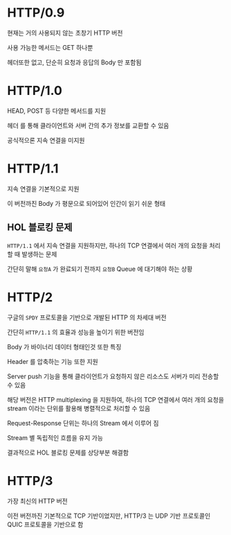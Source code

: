 # HTTP/0.9

현재는 거의 사용되지 않는 초창기 HTTP 버전

사용 가능한 메서드는 GET 하나뿐

헤더또한 없고, 단순히 요청과 응답의 Body 만 포함됨

# HTTP/1.0

HEAD, POST 등 다양한 메서드를 지원

헤더 를 통해 클라이언트와 서버 간의 추가 정보를 교환할 수 있음

공식적으론 지속 연결을 미지원

# HTTP/1.1
지속 연결을 기본적으로 지원

이 버전까진 Body 가 평문으로 되어있어 인간이 읽기 쉬운 형태

## HOL 블로킹 문제

`HTTP/1.1` 에서 지속 연결을 지원하지만, 하나의 TCP 연결에서 여러 개의 요청을 처리할 때 발생하는 문제

간단히 말해 `요청A` 가 완료되기 전까지 `요청B` Queue 에 대기해야 하는 상황

# HTTP/2

구글의 `SPDY` 프로토콜을 기반으로 개발된 HTTP 의 차세대 버전

간단히 `HTTP/1.1` 의 효율과 성능을 높이기 위한 버전임

Body 가 바이너리 데이터 형태인것 또한 특징

Header 를 압축하는 기능 또한 지원

Server push 기능을 통해 클라이언트가 요청하지 않은 리소스도 서버가 미리 전송할 수 있음

해당 버전은 HTTP multiplexing 을 지원하여, 하나의 TCP 연결에서 여러 개의 요청을 stream 이라는 단위를 활용해 병렬적으로 처리할 수 있음

Request-Response 단위는 하나의 Stream 에서 이루어 짐

Stream 별 독립적인 흐름을 유지 가능

결과적으로 HOL 블로킹 문제를 상당부분 해결함

# HTTP/3
가장 최신의 HTTP 버전

이전 버전까진 기본적으로 TCP 기반이었지만, HTTP/3 는 UDP 기반 프로토콜인 QUIC 프로토콜을 기반으로 함